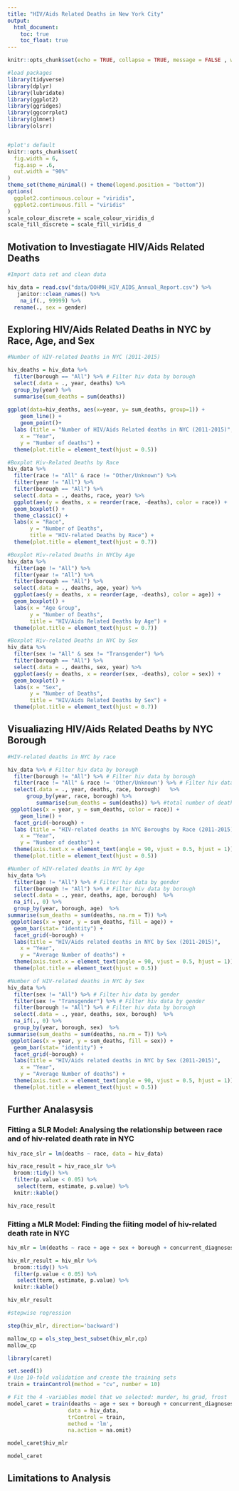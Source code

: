 ```yaml
---
title: "HIV/Aids Related Deaths in New York City"
output: 
  html_document:
    toc: true
    toc_float: true
---
```


```r
knitr::opts_chunk$set(echo = TRUE, collapse = TRUE, message = FALSE , warning = FALSE)

#load packages
library(tidyverse)
library(dplyr)
library(lubridate)
library(ggplot2)
library(ggridges)
library(ggcorrplot)
library(glmnet)
library(olsrr)


#plot's default
knitr::opts_chunk$set(
  fig.width = 6,
  fig.asp = .6,
  out.width = "90%"
)
theme_set(theme_minimal() + theme(legend.position = "bottom"))
options(
  ggplot2.continuous.colour = "viridis",
  ggplot2.continuous.fill = "viridis"
)
scale_colour_discrete = scale_colour_viridis_d
scale_fill_discrete = scale_fill_viridis_d

```

## Motivation to Investiagate HIV/Aids Related Deaths

```r
#Import data set and clean data

hiv_data = read.csv("data/DOHMH_HIV_AIDS_Annual_Report.csv") %>%
   janitor::clean_names() %>%
    na_if(., 99999) %>%
  rename(., sex = gender)

```

## Exploring HIV/Aids Related Deaths in NYC by Race, Age, and Sex

```r
#Number of HIV-related Deaths in NYC (2011-2015)

hiv_deaths = hiv_data %>% 
  filter(borough == "All") %>% # Filter hiv data by borough
  select(.data = ., year, deaths) %>%
  group_by(year) %>%
  summarise(sum_deaths = sum(deaths))
  
ggplot(data=hiv_deaths, aes(x=year, y= sum_deaths, group=1)) +
    geom_line() +
    geom_point()+
  labs (title = "Number of HIV/Aids Related deaths in NYC (2011-2015)",
    x = "Year",
    y = "Number of deaths") +
  theme(plot.title = element_text(hjust = 0.5))

```

```r
#Boxplot Hiv-Related Deaths by Race 
hiv_data %>% 
  filter(race != "All" & race != "Other/Unknown") %>% 
  filter(year != "All") %>% 
  filter(borough == "All") %>% 
  select(.data = ., deaths, race, year) %>% 
  ggplot(aes(y = deaths, x = reorder(race, -deaths), color = race)) +
  geom_boxplot() +
  theme_classic() +
  labs(x = "Race",
       y = "Number of Deaths",
       title = "HIV-related Deaths by Race") +
  theme(plot.title = element_text(hjust = 0.7))  

```


```r
#Boxplot Hiv-related Deaths in NYCby Age 
hiv_data %>% 
  filter(age != "All") %>% 
  filter(year != "All") %>%
  filter(borough == "All") %>% 
  select(.data = ., deaths, age, year) %>% 
  ggplot(aes(y = deaths, x = reorder(age, -deaths), color = age)) +
  geom_boxplot() +
  labs(x = "Age Group",
       y = "Number of Deaths",
       title = "HIV/Aids Related Deaths by Age") +
  theme(plot.title = element_text(hjust = 0.7))  

```

```r
#Boxplot Hiv-related Deaths in NYC by Sex 
hiv_data %>% 
  filter(sex != "All" & sex != "Transgender") %>% 
  filter(borough == "All") %>% 
  select(.data = ., deaths, sex, year) %>% 
  ggplot(aes(y = deaths, x = reorder(sex, -deaths), color = sex)) +
  geom_boxplot() +
  labs(x = "Sex",
       y = "Number of Deaths",
       title = "HIV/Aids Related Deaths by Sex") +
  theme(plot.title = element_text(hjust = 0.7))  
```

## Visualiazing HIV/Aids Related Deaths by NYC Borough


```r
#HIV-related deaths in NYC by race 

hiv_data %>% # Filter hiv data by borough
  filter(borough != "All") %>% # Filter hiv data by borough
  filter(race != "All" & race != 'Other/Unknown') %>% # Filter hiv data by race
  select(.data = ., year, deaths, race, borough)   %>% 
      group_by(year, race, borough) %>%
         summarise(sum_deaths = sum(deaths)) %>% #total number of deaths  
 ggplot(aes(x = year, y = sum_deaths, color = race)) +
    geom_line() +
  facet_grid(~borough) +
  labs (title = "HIV-related deaths in NYC Boroughs by Race (2011-2015)",  
    x = "Year",
    y = "Number of deaths") + 
  theme(axis.text.x = element_text(angle = 90, vjust = 0.5, hjust = 1)) +
  theme(plot.title = element_text(hjust = 0.5))  
```

```r
#Number of HIV-related deaths in NYC by Age
hiv_data %>% 
  filter(age != "All") %>% # Filter hiv data by gender
  filter(borough != "All") %>% # Filter hiv data by borough
  select(.data = ., year, deaths, age, borough)  %>%
  na_if(., 0) %>%
  group_by(year, borough, age)  %>%
summarise(sum_deaths = sum(deaths, na.rm = T)) %>%
 ggplot(aes(x = year, y = sum_deaths, fill = age)) +
  geom_bar(stat= "identity") +
  facet_grid(~borough) +
  labs(title = "HIV/Aids related deaths in NYC by Sex (2011-2015)",  
    x = "Year",
    y = "Average Number of deaths") + 
  theme(axis.text.x = element_text(angle = 90, vjust = 0.5, hjust = 1)) +
  theme(plot.title = element_text(hjust = 0.5))  
```

```r
#Number of HIV-related deaths in NYC by Sex 
hiv_data %>% 
  filter(sex != "All") %>% # Filter hiv data by gender
  filter(sex != "Transgender") %>% # Filter hiv data by gender
  filter(borough != "All") %>% # Filter hiv data by borough
  select(.data = ., year, deaths, sex, borough)  %>%
  na_if(., 0) %>%
  group_by(year, borough, sex)  %>%
summarise(sum_deaths = sum(deaths, na.rm = T)) %>%
 ggplot(aes(x = year, y = sum_deaths, fill = sex)) +
  geom_bar(stat= "identity") +
  facet_grid(~borough) +
  labs(title = "HIV/Aids related deaths in NYC by Sex (2011-2015)",  
    x = "Year",
    y = "Average Number of deaths") + 
  theme(axis.text.x = element_text(angle = 90, vjust = 0.5, hjust = 1)) +
  theme(plot.title = element_text(hjust = 0.5))  
```

## Further Analasysis

### Fitting a SLR Model: Analysing the relationship between race and of hiv-related death rate in NYC

```r
hiv_race_slr = lm(deaths ~ race, data = hiv_data)

hiv_race_result = hiv_race_slr %>% 
  broom::tidy() %>% 
  filter(p.value < 0.05) %>%
   select(term, estimate, p.value) %>%
  knitr::kable()

hiv_race_result 
```


### Fitting a MLR Model: Finding the fiiting model of hiv-related death rate in NYC


```r
hiv_mlr = lm(deaths ~ race + age + sex + borough + concurrent_diagnoses + x_linked_to_care_within_3_months, data = hiv_data)

hiv_mlr_result = hiv_mlr %>% 
  broom::tidy() %>% 
  filter(p.value < 0.05) %>%
   select(term, estimate, p.value) %>%
  knitr::kable()

hiv_mlr_result 

```

```r

#stepwise regression

step(hiv_mlr, direction='backward')

mallow_cp = ols_step_best_subset(hiv_mlr,cp)
mallow_cp

```

```r

library(caret)

set.seed(1)
# Use 10-fold validation and create the training sets
train = trainControl(method = "cv", number = 10)

# Fit the 4 -variables model that we selected: murder, hs_grad, frost
model_caret = train(deaths ~ age + sex + borough + concurrent_diagnoses + x_linked_to_care_within_3_months,
                   data = hiv_data,
                   trControl = train,
                   method = 'lm',
                   na.action = na.omit)

model_caret$hiv_mlr 

model_caret

```

## Limitations to Analysis
